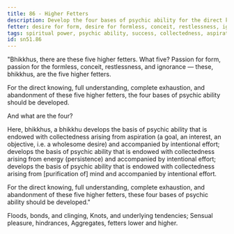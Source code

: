 ```yaml
---
title: 86 - Higher Fetters
description: Develop the four bases of psychic ability for the direct knowing, full understanding, complete exhaustion, and abandonment of the five higher fetters.
fetter: desire for form, desire for formless, conceit, restlessness, ignorance
tags: spiritual power, psychic ability, success, collectedness, aspiration, persistence, energy, mind, investigation, reflection, close examination, higher fetters, sn, sn45-56, sn51
id: sn51.86
---
```


"Bhikkhus, there are these five higher fetters. What five? Passion for form, passion for the formless, conceit, restlessness, and ignorance — these, bhikkhus, are the five higher fetters.

For the direct knowing, full understanding, complete exhaustion, and abandonment of these five higher fetters, the four bases of psychic ability should be developed.

And what are the four?

Here, bhikkhus, a bhikkhu develops the basis of psychic ability that is endowed with collectedness arising from aspiration (a goal, an interest, an objective, i.e. a wholesome desire) and accompanied by intentional effort; develops the basis of psychic ability that is endowed with collectedness arising from energy (persistence) and accompanied by intentional effort; develops the basis of psychic ability that is endowed with collectedness arising from [purification of] mind and accompanied by intentional effort.

For the direct knowing, full understanding, complete exhaustion, and abandonment of these five higher fetters, these four bases of psychic ability should be developed."

Floods, bonds, and clinging,
Knots, and underlying tendencies;
Sensual pleasure, hindrances,
Aggregates, fetters lower and higher.